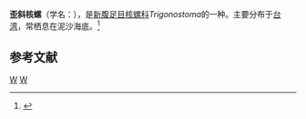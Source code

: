 {{Speciesbox
| taxon = Trigonostoma obliquata
| binomial_authority = (Larmarck, 1822)
}}
'''歪斜核螺'''（学名：''{{lang|la|Trigonostoma obliquata}}''），是[[新腹足目|新腹足目]][[核螺科|核螺科]]''Trigonostoma''的一种。主要分布于[[台湾|台湾]]，常栖息在泥沙海底。<ref>{{cite web|url=http://shell.sinica.edu.tw/chinese/shellbase_detail.php?science_no=3336|title=国际贝库：歪斜核螺|publisher=台湾贝类资料库|accessdate=2009-08-11|archive-date=2016-03-04|archive-url=https://web.archive.org/web/20160304125319/http://shell.sinica.edu.tw/chinese/shellbase_detail.php?science_no=3336|dead-url=no}}</ref>

== 参考文献 ==
{{reflist}}

[[Category:核螺科|W]]
[[Category:1822年描述的动物|W]]